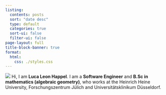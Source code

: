 ```yaml
---
listing:
  contents: posts
  sort: "date desc"
  type: default
  categories: true
  sort-ui: false
  filter-ui: false
page-layout: full
title-block-banner: true
format:
  html:
    css: ./styles.css
---
```


<!--
iframe to https://quoteme.github.io/top2manWebsiteBackground/ with full width
and 300px height
-->
<div id="gimmick">
<div id="aboutme">
  <p>
      <img src="https://avatars.githubusercontent.com/u/6796009?v=4" id="avatar" />
      Hi, I am <b>Luca Leon Happel</b>. I am a <b>Software Engineer</b> and
      <b>B.Sc in mathematics (algebraic geometry)</b>, who works at the Heinrich Heine University, Forschungszentrum Jülich and Universitätsklinikum Düsseldorf.
  </p>
</div>
<iframe id="top2manframe" src="" width="100%" height="300px" style="border: none;"></iframe>
</div>

<script>
  // for some reason quarto's shortcodes do not work inside iframe src="" attribute
  // we therefor set the value using javascript
  const top2man = {
    website: "{{< var website.link >}}",
    postsfix:  "/top2manWebsiteBackground/?meanX=0&meanY=0&meanZ=300&varianceX=3000&varianceY=100&varianceZ=1000",
    prefix: "https://",
  }
  document.getElementById("top2manframe").src = top2man.prefix + top2man.website + top2man.postsfix;
</script>